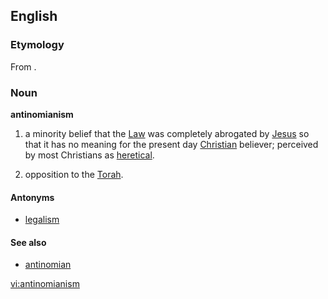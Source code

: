 {{wikipedia}}

==English==

===Etymology===
From {{suffix|antinomian|ism}}.

===Noun===
'''antinomianism'''

# {{Christianity}} a minority belief that the [[Law]] was completely abrogated by [[Jesus]] so that it has no meaning for the present day [[Christian]] believer; perceived by most Christians as [[heretical]].
# {{Judaism}} opposition to the [[Torah]].


====Antonyms====
* [[legalism]]

====See also====
* [[antinomian]]

[[vi:antinomianism]]
